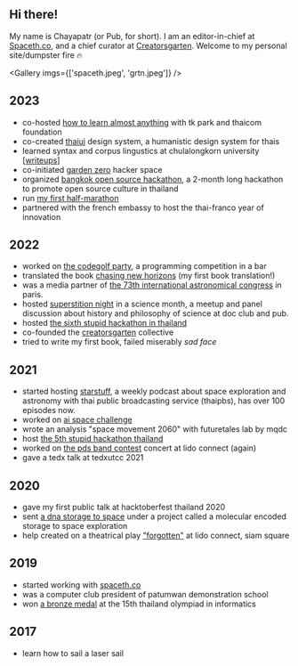 ## Hi there!

My name is Chayapatr (or Pub, for short). I am an editor-in-chief at [Spaceth.co](/e/spaceth), and a chief curator at [Creatorsgarten](/e/creatorsgarten). Welcome to my personal site/dumpster fire 🔥

<Gallery imgs={['spaceth.jpeg', 'grtn.jpeg']} />

## 2023

- co-hosted [how to learn almost anything](https://www.eventpop.me/e/16060/learn) with tk park and thaicom foundation
- co-created [thaiui](/e/thaiui) design system, a humanistic design system for thais
- learned syntax and corpus lingustics at chulalongkorn university [[writeups](/e/uni/ling)]
- co-initiated [garden zero](/e/g0) hacker space
- organized [bangkok open source hackathon](https://chayapatr.medium.com/บันทึก-bangkok-open-source-hackathon-6d76b6d7d090), a 2-month long hackathon to promote open source culture in thailand
- run [my first half-marathon](/e/run)
- partnered with the french embassy to host the thai-franco year of innovation

## 2022

- worked on [the codegolf party](https://creatorsgarten.org/event/golf1), a programming competition in a bar
- translated the book [chasing new horizons](https://www.matichon.co.th/news-monitor/news_3892944) (my first book translation!)
- was a media partner of [the 73th international astronomical congress](https://spaceth.co/iac-2022-paris/) in paris.
- hosted [superstition night](https://creatorsgarten.org/event/scisart) in a science month, a meetup and panel discussion about history and philosophy of science at doc club and pub.
- hosted [the sixth stupid hackathon in thailand](https://creatorsgarten.org/event/sht6)
- co-founded the [creatorsgarten](/e/creatorsgarten) collective
- tried to write my first book, failed miserably _sad face_

## 2021

- started hosting [starstuff](https://spaceth.co/category/podcast/starstuff/), a weekly podcast about space exploration and astronomy with thai public broadcasting service (thaipbs), has over 100 episodes now.
- worked on [ai space challenge](https://thematter.co/brief/163714/163714)
- wrote an analysis "space movement 2060" with futuretales lab by mqdc
- host [the 5th stupid hackathon thailand](https://stupid.hackathon.in.th/5/)
- worked on [the pds band contest](https://www.youtube.com/watch?v=R4MR2jVfOJI) concert at lido connect (again)
- gave a tedx talk at tedxutcc 2021

## 2020

- gave my first public talk at hacktoberfest thailand 2020
- sent [a dna storage to space](https://freaklab.org/projects/messe/) under a project called a molecular encoded storage to space exploration
- help created on a theatrical play ["forgotten"](https://chayapatr.medium.com/ไม่-forgotten-ในความทรงจำของเด็กมัธยมผู้สร้างละครเวที-87c9a7af2fb4) at lido connect, siam square

## 2019

- started working with [spaceth.co](/e/spaceth)
- was a computer club president of patumwan demonstration school
- won [a bronze medal](https://chayapatr.medium.com/cat-t-shirt-6-คอมพิวเตอร์โอลิมปิกระดับชาติ-toi15-การจัดบ้านแบบคอนมาริกับเรื่องอื่น-ๆ-c9edfda1de63) at the 15th thailand olympiad in informatics

## 2017

- learn how to sail a laser sail
